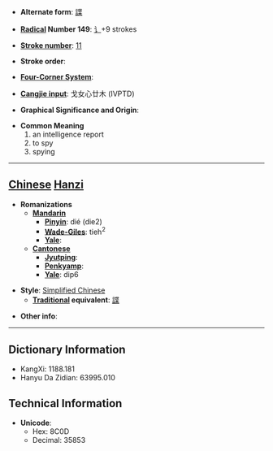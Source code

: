 * '''Alternate form''': [[諜]]

* '''[[Wiktionary:Chinese radical index| Radical]] Number 149''': [[Wiktionary:Chinese radical index 讠|讠]]+9 strokes

* '''[[Wiktionary:Chinese total strokes index|Stroke number]]''': [[Wiktionary:Chinese total strokes index 11|11]]

* '''Stroke order''': 

* '''[[Wiktionary:Chinese four corner index|Four-Corner System]]''': 

* '''[[Wiktionary:Chinese Cangjie index|Cangjie input]]''': 戈女心廿木 (IVPTD)

* '''Graphical Significance and Origin''': 

* '''Common Meaning'''
*#an intelligence report
*# to spy
*# spying


----

== [[Chinese]] [[Hanzi]] ==

* '''Romanizations'''
** '''[[Mandarin]]'''
*** '''[[Pinyin]]''': dié (die2)
*** '''[[Wade-Giles]]''': tieh<sup>2</sup>
*** '''[[Yale]]''': 
** '''[[Cantonese]]'''
*** '''[[Jyutping]]''':
*** '''[[Penkyamp]]''': 
*** '''[[Yale]]''': dip6

* '''Style''': [[Simplified Chinese]] 
** '''[[Traditional Chinese|Traditional]] equivalent''': [[諜]]

* '''Other info''': 

----

== Dictionary Information ==

* KangXi: 1188.181
* Hanyu Da Zidian: 63995.010

== Technical Information ==

* '''Unicode''':
** Hex: 8C0D
** Decimal: 35853